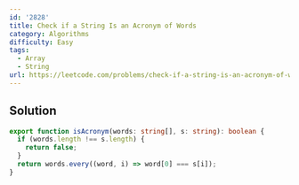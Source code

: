 ```yaml
---
id: '2828'
title: Check if a String Is an Acronym of Words
category: Algorithms
difficulty: Easy
tags:
  - Array
  - String
url: https://leetcode.com/problems/check-if-a-string-is-an-acronym-of-words
---
```


## Solution

```typescript showLineNumbers
export function isAcronym(words: string[], s: string): boolean {
  if (words.length !== s.length) {
    return false;
  }
  return words.every((word, i) => word[0] === s[i]);
}
```
